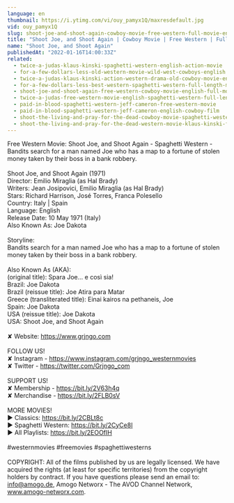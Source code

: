 ```yaml
---
language: en
thumbnail: https://i.ytimg.com/vi/ouy_pamyx1Q/maxresdefault.jpg
vid: ouy_pamyx1Q
slug: shoot-joe-and-shoot-again-cowboy-movie-free-western-full-movie-english
title: "Shoot Joe, and Shoot Again | Cowboy Movie | Free Western | Full Movie English"
name: "Shoot Joe, and Shoot Again"
publishedAt: "2022-01-16T14:00:33Z"
related:
  - twice-a-judas-klaus-kinski-spaghetti-western-english-action-movie
  - for-a-few-dollars-less-old-western-movie-wild-west-cowboys-english
  - twice-a-judas-klaus-kinski-action-western-drama-old-cowboy-movie-english
  - for-a-few-dollars-less-best-western-spaghetti-western-full-length-movie-wild-west
  - shoot-joe-and-shoot-again-free-western-cowboy-movie-english-full-movie-youtube-movies
  - twice-a-judas-free-western-movie-english-spaghetti-western-full-length
  - paid-in-blood-spaghetti-western-jeff-cameron-free-western-movie
  - paid-in-blood-spaghetti-western-jeff-cameron-english-cowboy-film
  - shoot-the-living-and-pray-for-the-dead-cowboy-movie-spaghetti-western
  - shoot-the-living-and-pray-for-the-dead-western-movie-klaus-kinski-full-movie
---
```


Free Western Movie: Shoot Joe, and Shoot Again - Spaghetti Western - Bandits search for a man named Joe who has a map to a fortune of stolen money taken by their boss in a bank robbery. <br />
<br />
Shoot Joe, and Shoot Again (1971)<br />
Director: Emilio Miraglia (as Hal Brady)<br />
Writers: Jean Josipovici, Emilio Miraglia (as Hal Brady)<br />
Stars: Richard Harrison, José Torres, Franca Polesello<br />
Country: Italy | Spain<br />
Language: English<br />
Release Date: 10 May 1971 (Italy) <br />
Also Known As: Joe Dakota<br />
<br />
Storyline:<br />
Bandits search for a man named Joe who has a map to a fortune of stolen money taken by their boss in a bank robbery.<br />
<br />
Also Known As (AKA):<br />
(original title): Spara Joe... e così sia!<br />
Brazil: Joe Dakota<br />
Brazil (reissue title): Joe Atira para Matar<br />
Greece (transliterated title): Einai kairos na pethaneis, Joe<br />
Spain: Joe Dakota<br />
USA (reissue title): Joe Dakota<br />
USA: Shoot Joe, and Shoot Again<br />
<br />
✘ Website: https://www.grjngo.com<br />
<br />
FOLLOW US!<br />
✘ Instagram - https://www.instagram.com/grjngo_westernmovies<br />
✘ Twitter - https://twitter.com/Grjngo_com<br />
<br />
SUPPORT US!<br />
✘ Membership - https://bit.ly/2V63h4q<br />
✘ Merchandise - https://bit.ly/2FLB0sV<br />
<br />
MORE MOVIES! <br />
► Classics: https://bit.ly/2CBLt8c <br />
► Spaghetti Western: https://bit.ly/2CyCe8I <br />
► All Playlists: https://bit.ly/2EOOfIH <br />
<br />
#westernmovies #freemovies #spaghettiwesterns<br />
<br />
COPYRIGHT: All of the films published by us are legally licensed. We have acquired the rights (at least for specific territories) from the copyright holders by contract. If you have questions please send an email to: info@amogo.de, Amogo Networx - The AVOD Channel Network, www.amogo-networx.com.